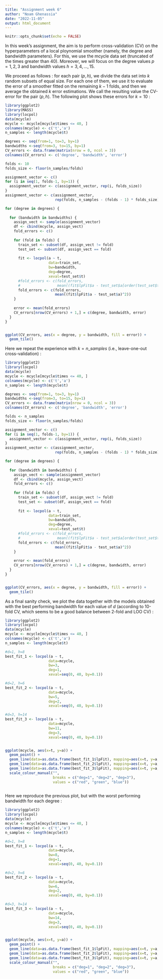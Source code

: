 ```yaml
---
title: "Assignment week 6"
author: "Noam Ghenassia"
date: "2022-11-05"
output: html_document
---
```


```r
knitr::opts_chunk$set(echo = FALSE)
```

In this week's assignment, the aim is to perform cross-validation (CV) on the hyperparameters of a local ploynomial smoother (namely, the degree and bandwidth parameters). For this, we use the mcycle data set (truncated of the times greater than 40). Moreover, we will focus on the degree values $p=1, 2, 3$ and bandwidth values $h = 3, 4,...,15$.

We proceed as follows : for each pair $(p, h)$, we divide the data set into $k$ random subsets of equal size. For each one of them, we use it to evaluate the error of a smoother fitted on the remaining $k-1$ folds, and then we average the obtained $k$ error estimations. We call the resulting value the CV-error for the pair $(p, h)$. The following plot shows these errors for $k=10$ :


```r
library(ggplot2)
library(MASS)
library(locpol)
data(mcycle)
mcycle <- mcycle[mcycle$times <= 40, ]
colnames(mcycle) <- c('t','a')
n_samples <- length(mcycle$t)

degrees <- seq(from=1, to=3, by=1)
bandwidths <-seq(from=3, to=15, by=1)
CV_errors <- data.frame(matrix(nrow = 0, ncol = 3))
colnames(CV_errors) <- c('degree', 'bandwidth', 'error')

folds <- 10
folds_size <- floor(n_samples/folds)

assignment_vector <- c()
for (i in seq(1, folds-1, by=1)) {
  assignment_vector <- c(assignment_vector, rep(i, folds_size))
}
assignment_vector <- c(assignment_vector,
                       rep(folds, n_samples - (folds - 1) * folds_size))

for (degree in degrees) {
  
  for (bandwidth in bandwidths) {
    assign_vect <- sample(assignment_vector)
    df <- cbind(mcycle, assign_vect)
    fold_errors <- c()
    
    for (fold in folds) {
      train_set <- subset(df, assign_vect != fold)
      test_set <- subset(df, assign_vect == fold)
      
      fit <- locpol(a ~ t,
                    data=train_set,
                    bw=bandwidth,
                    deg=degree,
                    xeval=test_set$t)
      #fold_errors <- c(fold_errors,
      #                 mean((fit$lpFit$a - test_set$a[order(test_set$t)])^2))
      fold_errors <- c(fold_errors,
                       mean((fit$lpFit$a - test_set$a)^2))
    }
    
    error <- mean(fold_errors)
    CV_errors[nrow(CV_errors) + 1,] = c(degree, bandwidth, error)
  }
}


ggplot(CV_errors, aes(x = degree, y = bandwidth, fill = error)) +
  geom_tile()
```

Here we repeat the experience with $k = n\_samples$ (i.e., leave-one-out cross-validation) :

```r
library(ggplot2)
library(locpol)
data(mcycle)
mcycle <- mcycle[mcycle$times <= 40, ]
colnames(mcycle) <- c('t','a')
n_samples <- length(mcycle$t)

degrees <- seq(from=1, to=3, by=1)
bandwidths <-seq(from=3, to=15, by=1)
CV_errors <- data.frame(matrix(nrow = 0, ncol = 3))
colnames(CV_errors) <- c('degree', 'bandwidth', 'error')

folds <- n_samples
folds_size <- floor(n_samples/folds)

assignment_vector <- c()
for (i in seq(1, folds-1, by=1)) {
  assignment_vector <- c(assignment_vector, rep(i, folds_size))
}
assignment_vector <- c(assignment_vector,
                       rep(folds, n_samples - (folds - 1) * folds_size))

for (degree in degrees) {
  
  for (bandwidth in bandwidths) {
    assign_vect <- sample(assignment_vector)
    df <- cbind(mcycle, assign_vect)
    fold_errors <- c()
    
    for (fold in folds) {
      train_set <- subset(df, assign_vect != fold)
      test_set <- subset(df, assign_vect == fold)
      
      fit <- locpol(a ~ t,
                    data=train_set,
                    bw=bandwidth,
                    deg=degree,
                    xeval=test_set$t)
      #fold_errors <- c(fold_errors,
      #                 mean((fit$lpFit$a - test_set$a[order(test_set$t)])^2))
      fold_errors <- c(fold_errors,
                       mean((fit$lpFit$a - test_set$a)^2))
    }
    
    error <- mean(fold_errors)
    CV_errors[nrow(CV_errors) + 1,] = c(degree, bandwidth, error)
  }
}


ggplot(CV_errors, aes(x = degree, y = bandwidth, fill = error)) +
  geom_tile()
```

As a final sanity check, we plot the data together with the models obtained with the best performing bandwidth for each value of $d$ (according to 10-fold CV, which seems to be a good balance between 2-fold and LOO CV) :


```r
library(ggplot2)
library(locpol)
data(mcycle)
mcycle <- mcycle[mcycle$times <= 40, ]
colnames(mcycle) <- c('t','a')
n_samples <- length(mcycle$t)

#d=1, h=8
best_fit_1 <- locpol(a ~ t,
                    data=mcycle,
                    bw=3,
                    deg=1,
                    xeval=seq(0, 40, by=0.1))

#d=2, h=6
best_fit_2 <- locpol(a ~ t,
                    data=mcycle,
                    bw=5,
                    deg=2,
                    xeval=seq(0, 40, by=0.1))

#d=3, h=14
best_fit_3 <- locpol(a ~ t,
                    data=mcycle,
                    bw=11,
                    deg=3,
                    xeval=seq(0, 40, by=0.1))


ggplot(mcycle, aes(x=t, y=a)) +
  geom_point() +
  geom_line(data=as.data.frame(best_fit_1$lpFit), mapping=aes(x=t, y=a, colour="deg=1")) +
  geom_line(data=as.data.frame(best_fit_2$lpFit), mapping=aes(x=t, y=a, colour="deg=2")) +
  geom_line(data=as.data.frame(best_fit_3$lpFit), mapping=aes(x=t, y=a, colour="deg=3")) +
  scale_colour_manual("", 
                      breaks = c("deg=1", "deg=2", "deg=3"),
                      values = c("red", "green", "blue"))
  
```

Here we reproduce the previous plot, but with the worst performing bandwidth for each degree :

```r
library(ggplot2)
library(locpol)
data(mcycle)
mcycle <- mcycle[mcycle$times <= 40, ]
colnames(mcycle) <- c('t','a')
n_samples <- length(mcycle$t)

#d=1, h=8
best_fit_1 <- locpol(a ~ t,
                    data=mcycle,
                    bw=8,
                    deg=1,
                    xeval=seq(0, 40, by=0.1))

#d=2, h=6
best_fit_2 <- locpol(a ~ t,
                    data=mcycle,
                    bw=6,
                    deg=2,
                    xeval=seq(0, 40, by=0.1))

#d=3, h=14
best_fit_3 <- locpol(a ~ t,
                    data=mcycle,
                    bw=14,
                    deg=3,
                    xeval=seq(0, 40, by=0.1))


ggplot(mcycle, aes(x=t, y=a)) +
  geom_point() +
  geom_line(data=as.data.frame(best_fit_1$lpFit), mapping=aes(x=t, y=a, colour="deg=1")) +
  geom_line(data=as.data.frame(best_fit_2$lpFit), mapping=aes(x=t, y=a, colour="deg=2")) +
  geom_line(data=as.data.frame(best_fit_3$lpFit), mapping=aes(x=t, y=a, colour="deg=3")) +
  scale_colour_manual("", 
                      breaks = c("deg=1", "deg=2", "deg=3"),
                      values = c("red", "green", "blue"))
  
```